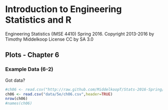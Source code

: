 # Introduction to Engineering Statistics and R 
Engineering Statistics (IMSE 4410) Spring 2016.
Copyright 2013-2016 by Timothy Middelkoop License CC by SA 3.0

## Plots - Chapter 6

### Example Data (6-2)

Got data?
```r
#ch06 <- read.csv("http://raw.github.com/MiddelkoopT/Stats-2016-Spring/master/data/5e/ch06.csv",header=TRUE)
ch06 <- read.csv("data/5e/ch06.csv",header=TRUE)
nrow(ch06)
#names(ch06)
```